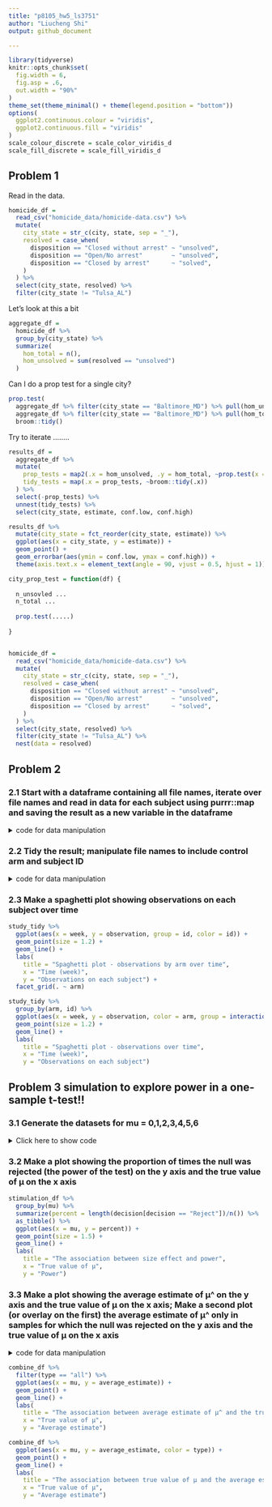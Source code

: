 ```yaml
---
title: "p8105_hw5_ls3751"
author: "Liucheng Shi"
output: github_document

---
```


```r
library(tidyverse)
knitr::opts_chunk$set(
  fig.width = 6,
  fig.asp = .6,
  out.width = "90%"
)
theme_set(theme_minimal() + theme(legend.position = "bottom"))
options(
  ggplot2.continuous.colour = "viridis",
  ggplot2.continuous.fill = "viridis"
)
scale_colour_discrete = scale_color_viridis_d
scale_fill_discrete = scale_fill_viridis_d
```


## Problem 1

Read in the data.

```r
homicide_df = 
  read_csv("homicide_data/homicide-data.csv") %>% 
  mutate(
    city_state = str_c(city, state, sep = "_"),
    resolved = case_when(
      disposition == "Closed without arrest" ~ "unsolved",
      disposition == "Open/No arrest"        ~ "unsolved",
      disposition == "Closed by arrest"      ~ "solved",
    )
  ) %>% 
  select(city_state, resolved) %>% 
  filter(city_state != "Tulsa_AL")
```


Let's look at this a bit

```r
aggregate_df = 
  homicide_df %>% 
  group_by(city_state) %>% 
  summarize(
    hom_total = n(),
    hom_unsolved = sum(resolved == "unsolved")
  )
```

Can I do a prop test for a single city?

```r
prop.test(
  aggregate_df %>% filter(city_state == "Baltimore_MD") %>% pull(hom_unsolved), 
  aggregate_df %>% filter(city_state == "Baltimore_MD") %>% pull(hom_total)) %>% 
  broom::tidy()
```

Try to iterate ........

```r
results_df = 
  aggregate_df %>% 
  mutate(
    prop_tests = map2(.x = hom_unsolved, .y = hom_total, ~prop.test(x = .x, n = .y)),
    tidy_tests = map(.x = prop_tests, ~broom::tidy(.x))
  ) %>% 
  select(-prop_tests) %>% 
  unnest(tidy_tests) %>% 
  select(city_state, estimate, conf.low, conf.high)
```



```r
results_df %>% 
  mutate(city_state = fct_reorder(city_state, estimate)) %>% 
  ggplot(aes(x = city_state, y = estimate)) +
  geom_point() + 
  geom_errorbar(aes(ymin = conf.low, ymax = conf.high)) + 
  theme(axis.text.x = element_text(angle = 90, vjust = 0.5, hjust = 1))
```



```r
city_prop_test = function(df) {
  
  n_unsovled ...
  n_total ... 
  
  prop.test(.....)
  
}


homicide_df = 
  read_csv("homicide_data/homicide-data.csv") %>% 
  mutate(
    city_state = str_c(city, state, sep = "_"),
    resolved = case_when(
      disposition == "Closed without arrest" ~ "unsolved",
      disposition == "Open/No arrest"        ~ "unsolved",
      disposition == "Closed by arrest"      ~ "solved",
    )
  ) %>% 
  select(city_state, resolved) %>% 
  filter(city_state != "Tulsa_AL") %>% 
  nest(data = resolved)
```





## Problem 2

### 2.1 Start with a dataframe containing all file names, iterate over file names and read in data for each subject using purrr::map and saving the result as a new variable in the dataframe

<details>
  <summary>code for data manipulation</summary>
```r
study_df = 
  tibble(
    path = list.files("data"),
  ) %>% 
  mutate(
    path = str_c("data/", path),
    data = map(.x = path, ~read_csv(.x)))
```
</details>

### 2.2 Tidy the result; manipulate file names to include control arm and subject ID

<details>
  <summary>code for data manipulation</summary>
```r
study_tidy = study_df %>% 
  unnest(data) %>% 
  mutate(path = str_extract(path,"[a-z][a-z][a-z][\\_][0-9][0-9]")) %>% 
  separate(path, c("arm","id"), sep = "_") %>% 
  mutate(arm = case_when(
    arm == "con" ~ "control",
    arm == "exp" ~ "experimental"),
    id = factor(id), arm = factor(arm)) %>% 
  pivot_longer(week_1:week_8,
               names_to = "week",
               names_prefix = "week_",
               values_to = "observation") %>% 
  mutate(week = factor(week))
```
</details>

### 2.3 Make a spaghetti plot showing observations on each subject over time

```r
study_tidy %>% 
  ggplot(aes(x = week, y = observation, group = id, color = id)) +
  geom_point(size = 1.2) +
  geom_line() +
  labs(
    title = "Spaghetti plot - observations by arm over time",
    x = "Time (week)",
    y = "Observations on each subject") +
  facet_grid(. ~ arm)
```

```r
study_tidy %>% 
  group_by(arm, id) %>% 
  ggplot(aes(x = week, y = observation, color = arm, group = interaction(arm, id))) +
  geom_point(size = 1.2) +
  geom_line() +
  labs(
    title = "Spaghetti plot - observations over time",
    x = "Time (week)",
    y = "Observations on each subject")
```


## Problem 3 simulation to explore power in a one-sample t-test!!


### 3.1 Generate the datasets for mu = 0,1,2,3,4,5,6

<details>
  <summary>Click here to show code</summary>
```r
stimulation = function(mu, sd = 5, size = 30, iterate = 5000){
  stimulation = tibble(
    mu = mu,
    trial = seq(1:iterate),
    results = rerun(iterate, rnorm(size, mu, sd)))
  stimulation_df = stimulation %>%
    mutate(ttest = map(.x = results, ~t.test(.x))) %>% 
    mutate(pvalue = map(.x = ttest, ~broom::tidy(.x))) %>% 
    unnest(pvalue) %>% 
    select(mu, trial, estimate, p.value) %>%
    mutate(sample_mean = estimate, p_value = p.value, .keep = "unused",
           decision = case_when(
             p_value < 0.05 ~ "Reject",
             p_value >= 0.05 ~ "Fail to reject"
           ))
  return(stimulation_df)
}

stimulation_combine = tibble(
  output = map(.x = 0:6, ~stimulation(.x)))

stimulation_df = stimulation_combine %>% 
  unnest(cols = c(output))
```
</details>


### 3.2 Make a plot showing the proportion of times the null was rejected (the power of the test) on the y axis and the true value of μ on the x axis

```r
stimulation_df %>% 
  group_by(mu) %>% 
  summarize(percent = length(decision[decision == "Reject"])/n()) %>% 
  as_tibble() %>% 
  ggplot(aes(x = mu, y = percent)) +
  geom_point(size = 1.5) +
  geom_line() +
  labs(
    title = "The association between size effect and power",
    x = "True value of μ",
    y = "Power") 
```



### 3.3 Make a plot showing the average estimate of μ^ on the y axis and the true value of μ on the x axis; Make a second plot (or overlay on the first) the average estimate of μ^ only in samples for which the null was rejected on the y axis and the true value of μ on the x axis

<details>
  <summary>code for data manipulation</summary>
```r
all_df = stimulation_df %>% 
  group_by(mu) %>% 
  summarise(avgest_all = mean(sample_mean)) %>% 
  as_tibble()
rejected_df = stimulation_df %>% 
  filter(decision == "Reject") %>% 
  group_by(mu) %>% 
  summarise(avgest_rejected = mean(sample_mean)) %>% 
  as_tibble()
combine_df = left_join(all_df, rejected_df, by = "mu") %>% 
  pivot_longer(avgest_all:avgest_rejected,
               names_to = "type",
               names_prefix = "avgest_",
               values_to = "average_estimate")
```
</details>

```r
combine_df %>% 
  filter(type == "all") %>% 
  ggplot(aes(x = mu, y = average_estimate)) +
  geom_point() +
  geom_line() +
  labs(
    title = "The association between average estimate of μ^ and the true value of μ",
    x = "True value of μ",
    y = "Average estimate")
```

```r
combine_df %>% 
  ggplot(aes(x = mu, y = average_estimate, color = type)) +
  geom_point() +
  geom_line() +
  labs(
    title = "The association between true value of μ and the average estimated μ^ in All and rejected samples",
    x = "True value of μ",
    y = "Average estimate")
```

